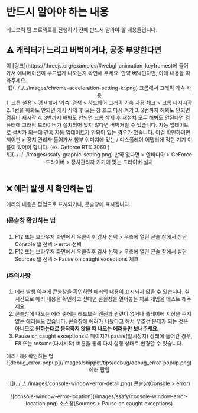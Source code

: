 
# 반드시 알아야 하는 내용

레드브릭 팀 프로젝트를 진행하기 전에 반드시 알아야 할 내용들입니다.

## ⚠️ 캐릭터가 느리고 버벅이거나, 공중 부양한다면

<Callout type="warning">
  이 [링크](https://threejs.org/examples/#webgl_animation_keyframes)에 들어가서
  애니메이션이 부드럽게 나오는지 확인해 주세요. 만약 버벅인다면, 아래 내용을
  따라주세요.
</Callout>
<br />
<center>
    ![](../../../images/chrome-acceleration-setting-kr.png) 크롬에서 그래픽 가속 사용
</center>

<Callout type="warning">
  1. 크롬 설정 > 검색에서 ‘가속’ 검색 > 하드웨어 그래픽 가속 사용 체크 > 크롬
  다시시작  
  2. 1번을 해봐도 안되면 캐시 삭제 후 모든 창 끄고 다시 켜기  
  3. 2번까지 해봐도 안되면 컴퓨터 재시작
  4. 3번까지 해봐도 안되면 크롬 삭제 후 재설치
</Callout>
<Callout type="error">
  모두 해봐도 안된다면 컴퓨터에 그래픽 드라이버가 설치되어 있지 않다면 버벅거릴 수 있습니다.  
  자동 업데이트로 설치가 되는데 간혹 자동 업데이트가 안되어 있는 경우가 있습니다.  
  이걸 확인하려면 제어판 > 장치 관리자 들어가서 첨부 이미지에 있는 / 디스플레이 어댑터에 적힌 기기 이름이 있어야 합니다.  
  (ex. Geforce RTX 3060 )
</Callout>
<br/>
<center>
    ![](../../../images/ssafy-graphic-setting.png) 
    만약 없다면 > 엔비디아 > GeForce 드라이버 > 장치관리자 기기에 맞는 드라이버 설치
</center>

<br/>

## ❌ 에러 발생 시 확인하는 법

에러의 내용은 팝업으로 표시되거나, 콘솔창에 표시됩니다.  

### ❗️콘솔창 확인하는 법  
1. F12 또는 브라우저 화면에서 우클릭후 검사 선택 > 우측에 열린 콘솔 창에서 상단 Console 탭 선택 > error 선택
2. F12 또는 브라우저 화면에서 우클릭후 검사 선택 > 우측에 열린 콘솔 창에서 상단 Sources 탭 선택 > Pause on caught exceptions 체크

### ❗️주의사항

1. 에러 발생 이후에 콘솔창을 확인하면 에러의 내용이 표시되지 않을 수 있습니다. 실시간으로 에러 내용을 확인하고 싶다면 콘솔창을 열어놓은 채로 게임을 테스트 해주세요.
2. 콘솔창에 나오는 에러 중에는 레드브릭 엔진과 관련이 없거나 플레이에 지장을 주지 않는 에러들도 있습니다. 콘솔창에 에러가 나왔다고 해서 무조건 문제가 되는 것은 아니므로 **원하는대로 동작하지 않을 때 나오는 에러들만 보내주세요.**
3. Pause on caught exceptions로 페이지가 pause(일시정지) 상태에 들어간 경우, F8 또는 resume(다시시작) 버튼을 통해 다시 실행 상태로 변경할 수 있습니다.

<Callout type="info">
  에러 내용 확인하는 법  
  <br/>
  <center>![debug_error-popup](/images/snippet/tips/debug/debug_error-popup.png) 에러 팝업</center>  
  <br/>
  <center>![](../../../images/console-window-error-detail.png) 콘솔창(Console > error)</center>
  <br/>
  <center>![console-window-error-location](/images/ssafy/console-window-error-location.png) 소스창(Sources > Pause on caught exceptions)</center>
</Callout>